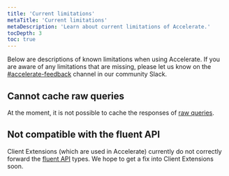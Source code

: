 ```yaml
---
title: 'Current limitations'
metaTitle: 'Current limitations'
metaDescription: 'Learn about current limitations of Accelerate.'
tocDepth: 3
toc: true
---
```


<TopBlock>

Below are descriptions of known limitations when using Accelerate. If you are aware of any limitations that are missing, please let us know on the [#accelerate-feedback](https://prisma.slack.com/archives/C04KTN0V2Q0) channel in our community Slack.

</TopBlock>

## Cannot cache raw queries

At the moment, it is not possible to cache the responses of [raw queries](/docs/concepts/components/prisma-client/raw-database-access).

## Not compatible with the fluent API

Client Extensions (which are used in Accelerate) currently do not correctly forward the [fluent API](/concepts/components/prisma-client/relation-queries#fluent-api) types. We hope to get a fix into Client Extensions soon.
